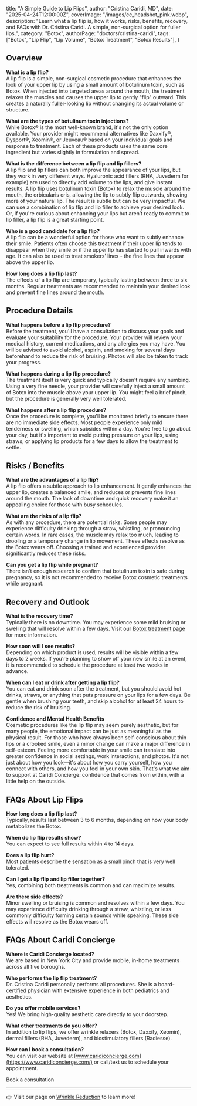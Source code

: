   title: "A Simple Guide to Lip Flips",
  author: "Cristina Caridi, MD",
  date: "2025-04-24T12:00:00Z",
  coverImage: "/images/cc_headshot_pink.webp",
  description:
    "Learn what a lip flip is, how it works, risks, benefits, recovery, and FAQs with Dr. Cristina Caridi. A simple, non-surgical option for fuller lips.",
  category: "Botox",
  authorPage: "doctors/cristina-caridi",
  tags: ["Botox", "Lip Flip", "Lip Volume", "Botox Treatment", "Botox Results"],
}

## Overview

**What is a lip flip?**  
A lip flip is a simple, non-surgical cosmetic procedure that enhances the look of your upper lip by using a small amount of botulinum toxin, such as Botox. When injected into targeted areas around the mouth, the treatment relaxes the muscles and causes the upper lip to gently "flip" outward. This creates a naturally fuller-looking lip without changing its actual volume or structure.

**What are the types of botulinum toxin injections?**  
While Botox® is the most well-known brand, it's not the only option available. Your provider might recommend alternatives like Daxxify®, Dysport®, Xeomin®, or Jeuveau® based on your individual goals and response to treatment. Each of these products uses the same core ingredient but varies slightly in formulation and spread.

**What is the difference between a lip flip and lip fillers?**  
A lip flip and lip fillers can both improve the appearance of your lips, but they work in very different ways. Hyaluronic acid fillers (RHA, Juvederm for example) are used to directly add volume to the lips, and give instant results. A lip flip uses botulinum toxin (Botox) to relax the muscle around the mouth, the orbicularis oris, allowing the lip to subtly flip outwards, showing more of your natural lip. The result is subtle but can be very impactful. We can use a combination of lip flip and lip filler to achieve your desired look. Or, if you're curious about enhancing your lips but aren’t ready to commit to lip filler, a lip flip is a great starting point.

**Who is a good candidate for a lip flip?**  
A lip flip can be a wonderful option for those who want to subtly enhance their smile. Patients often choose this treatment if their upper lip tends to disappear when they smile or if the upper lip has started to pull inwards with age. It can also be used to treat smokers’ lines - the fine lines that appear above the upper lip.

**How long does a lip flip last?**  
The effects of a lip flip are temporary, typically lasting between three to six months. Regular treatments are recommended to maintain your desired look and prevent fine lines around the mouth.


## Procedure Details

**What happens before a lip flip procedure?**  
Before the treatment, you'll have a consultation to discuss your goals and evaluate your suitability for the procedure. Your provider will review your medical history, current medications, and any allergies you may have. You will be advised to avoid alcohol, aspirin, and smoking for several days beforehand to reduce the risk of bruising. Photos will also be taken to track your progress.

**What happens during a lip flip procedure?**  
The treatment itself is very quick and typically doesn't require any numbing. Using a very fine needle, your provider will carefully inject a small amount of Botox into the muscle above your upper lip. You might feel a brief pinch, but the procedure is generally very well tolerated.  

**What happens after a lip flip procedure?**  
Once the procedure is complete, you'll be monitored briefly to ensure there are no immediate side effects. Most people experience only mild tenderness or swelling, which subsides within a day. You're free to go about your day, but it's important to avoid putting pressure on your lips, using straws, or applying lip products for a few days to allow the treatment to settle.


## Risks / Benefits

**What are the advantages of a lip flip?**  
A lip flip offers a subtle approach to lip enhancement. It gently enhances the upper lip, creates a balanced smile, and reduces or prevents fine lines around the mouth. The lack of downtime and quick recovery make it an appealing choice for those with busy schedules.

**What are the risks of a lip flip?**  
As with any procedure, there are potential risks. Some people may experience difficulty drinking through a straw, whistling, or pronouncing certain words. In rare cases, the muscle may relax too much, leading to drooling or a temporary change in lip movement. These effects resolve as the Botox wears off. Choosing a trained and experienced provider significantly reduces these risks.

**Can you get a lip flip while pregnant?**  
There isn't enough research to confirm that botulinum toxin is safe during pregnancy, so it is not recommended to receive Botox cosmetic treatments while pregnant.


## Recovery and Outlook

**What is the recovery time?**  
Typically there is no downtime. You may experience some mild bruising or swelling that will resolve within a few days.  Visit our [Botox treatment page](/treatments/wrinkle-reduction) for more information.

**How soon will I see results?**  
Depending on which product is used, results will be visible within a few days to 2 weeks. If you're planning to show off your new smile at an event, it is recommended to schedule the procedure at least two weeks in advance.

**When can I eat or drink after getting a lip flip?**  
You can eat and drink soon after the treatment, but you should avoid hot drinks, straws, or anything that puts pressure on your lips for a few days. Be gentle when brushing your teeth, and skip alcohol for at least 24 hours to reduce the risk of bruising.

**Confidence and Mental Health Benefits**  
Cosmetic procedures like the lip flip may seem purely aesthetic, but for many people, the emotional impact can be just as meaningful as the physical result. For those who have always been self-conscious about thin lips or a crooked smile, even a minor change can make a major difference in self-esteem. Feeling more comfortable in your smile can translate into greater confidence in social settings, work interactions, and photos. It's not just about how you look—it's about how you carry yourself, how you connect with others, and how you feel in your own skin. That's what we aim to support at Caridi Concierge: confidence that comes from within, with a little help on the outside.


## FAQs About Lip Flips

**How long does a lip flip last?**  
Typically, results last between 3 to 6 months, depending on how your body metabolizes the Botox.

**When do lip flip results show?**  
You can expect to see full results within 4 to 14 days.

**Does a lip flip hurt?**  
Most patients describe the sensation as a small pinch that is very well tolerated.

**Can I get a lip flip and lip filler together?**  
Yes, combining both treatments is common and can maximize results.

**Are there side effects?**  
Minor swelling or bruising is common and resolves within a few days. You may experience difficulty drinking through a straw, whistling, or less commonly difficulty forming certain sounds while speaking. These side effects will resolve as the Botox wears off.  


## FAQs About Caridi Concierge

**Where is Caridi Concierge located?**  
We are based in New York City and provide mobile, in-home treatments across all five boroughs.

**Who performs the lip flip treatment?**  
Dr. Cristina Caridi personally performs all procedures. She is a board-certified physician with extensive experience in both pediatrics and aesthetics.

**Do you offer mobile services?**  
Yes! We bring high-quality aesthetic care directly to your doorstep.

**What other treatments do you offer?**  
In addition to lip flips, we offer wrinkle relaxers (Botox, Daxxify, Xeomin), dermal fillers (RHA, Juvederm), and biostimulatory fillers (Radiesse).

**How can I book a consultation?**  
You can visit our website at [www.caridiconcierge.com](https://www.caridiconcierge.com/) or call/text us to schedule your appointment.

<PrimaryButton href="/book" variant="primary" ariaLabel="Book a consultation">Book a consultation</PrimaryButton>

---

👉 Visit our page on [Wrinkle Reduction](/treatments/wrinkle-reduction) to learn more!